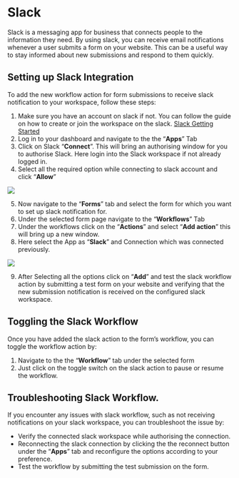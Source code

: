 # Slack

Slack is a messaging app for business that connects people to the information they need. By using slack, you can receive email notifications whenever a user submits a form on your website. This can be a useful way to stay informed about new submissions and respond to them quickly.

## Setting up Slack Integration

To add the new workflow action for form submissions to receive slack notification to your workspace, follow these steps:

1.  Make sure you have an account on slack if not. You can follow the guide on how to create or join the workspace on the slack. [Slack Getting Started](https://slack.com/intl/en-in/help/articles/212681477-Sign-in-to-Slack)
2.  Log in to your dashboard and navigate to the the “**Apps**” Tab
3.  Click on Slack “**Connect**”. This will bring an authorising window for you to authorise Slack. Here login into the Slack workspace if not already logged in.
4.  Select all the required option while connecting to slack account and click “**Allow**”

![](/integrations/slack/auth.png)

5.  Now navigate to the “**Forms**” tab and select the form for which you want to set up slack notification for.
6.  Under the selected form page navigate to the “**Workflows**” Tab
7.  Under the workflows click on the “**Actions**” and select “**Add action**” this will bring up a new window.
8.  Here select the App as “**Slack**” and Connection which was connected previously.

![](/integrations/slack/connection.png)

9.  After Selecting all the options click on “**Add**” and test the slack workflow action by submitting a test form on your website and verifying that the new submission notification is received on the configured slack workspace.

## Toggling the Slack Workflow

Once you have added the slack action to the form’s workflow, you can toggle the workflow action by:

1.  Navigate to the the “**Workflow**” tab under the selected form
2.  Just click on the toggle switch on the slack action to pause or resume the workflow.

## Troubleshooting Slack Workflow.

If you encounter any issues with slack workflow, such as not receiving notifications on your slack workspace, you can troubleshoot the issue by:

- Verify the connected slack workspace while authorising the connection.
- Reconnecting the slack connection by clicking the the reconnect button under the “**Apps**” tab and reconfigure the options according to your preference.
- Test the workflow by submitting the test submission on the form.
